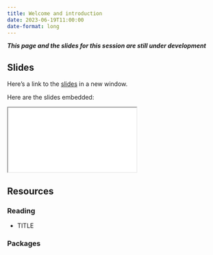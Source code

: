 ```yaml
---
title: Welcome and introduction
date: 2023-06-19T11:00:00
date-format: long
---
```


***This page and the slides for this session are still under development***

## Slides

Here's a link to the [slides](/slides/01-welcome/index.qmd){target="_blank"} in a new window. 

Here are the slides embedded:

<iframe class="slide-deck ar3x2" src="/slides/01-welcome/index.html" title="01-welcome slides">
</iframe>

## Resources

### Reading

- TITLE

  <LINK>


### Packages
